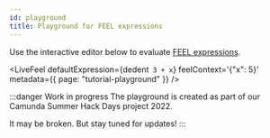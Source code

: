 ```yaml
---
id: playground
title: Playground for FEEL expressions
---
```



Use the interactive editor below to evaluate
[FEEL expressions](/docs/reference/language-guide/feel-expressions-introduction.md).

<LiveFeel
  defaultExpression={dedent`
      3 + x`}
  feelContext='{"x": 5}'
  metadata={{ page: "tutorial-playground" }}
/>

:::danger Work in progress
The playground is created as part of our Camunda Summer Hack Days project 2022.

It may be broken. But stay tuned for updates!
:::
